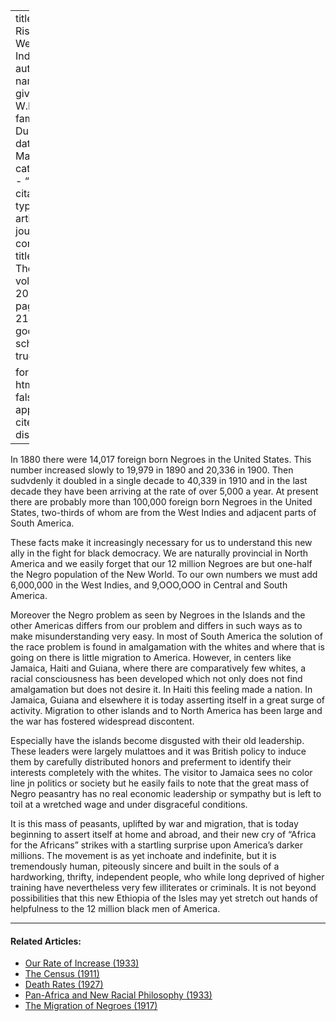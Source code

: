 
---
title: 'The Rise of the West Indian'
author:
  - name:
      given: W.E.B.
      family: Du Bois
date: Mar. 1920
categories: 
  - ""
citation: 
  type: article-journal
  container-title: The Crisis
  volume: 20
  issue: 5
  page: 214--215
google-scholar: true

format:
  html:
    toc: false
    appendix-cite-as: display
---


In 1880 there were 14,017 foreign born Negroes in the United States. This number increased slowly to 19,979 in 1890 and 20,336 in 1900. Then sudvdenly it doubled in a single decade to 40,339 in 1910 and in the last decade they have been arriving at the rate of over 5,000 a year. At present there are probably more than 100,000 foreign born Negroes in the United States, two-thirds of whom are from the West Indies and adjacent parts of South America.

These facts make it increasingly necessary for us to understand this
new ally in the fight for black democracy. We are naturally provincial in North America and we easily forget that our 12 million Negroes are but one-half the Negro population of the New World. To our own numbers we must add 6,000,000 in the West Indies, and 9,OOO,OOO in Central and South America.

Moreover the Negro problem as seen by Negroes in the Islands and the other Americas differs from our problem and differs in such ways as to make misunderstanding very easy. In most of South America the solution of the race problem is found in amalgamation with the whites and where that is going on there is little migration to America. However, in centers like Jamaica, Haiti and Guiana, where there are comparatively few whites, a racial consciousness has been developed which not only does not find amalgamation but does not desire it. In Haiti this feeling made a nation. In Jamaica, Guiana and elsewhere it is today asserting itself in a great surge of activity. Migration to other islands and to North America has been large and the war has fostered widespread discontent.

Especially have the islands become disgusted with their old leadership. These leaders were largely mulattoes and it was British policy to induce them by carefully distributed honors and preferment to identify their interests completely with the whites. The visitor to Jamaica sees no color line jn politics or society but he easily fails to note that the great mass of Negro peasantry has no real economic leadership or sympathy but is left to toil at a wretched wage and under disgraceful conditions.

It is this mass of peasants, uplifted by war and migration, that is today beginning to assert itself at home and abroad, and their new cry of "Africa for the Africans" strikes
with a startling surprise upon America's darker millions. The movement is as yet inchoate and indefinite, but it is tremendously human, piteously sincere and built in the souls of a hardworking, thrifty, independent people, who while long deprived of higher training have nevertheless very few illiterates or criminals. It is not beyond possibilities that this new Ethiopia of the Isles may yet stretch out hands of helpfulness to the 12 million black men of America.

<!-- Similar articles start here -->

<hr>
#### Related Articles:

* [Our Rate of Increase (1933)](/Volumes/40/02/our_rate_of_increase.html)
* [The Census (1911)](/Volumes/03/01/census.html)
* [Death Rates (1927)](/Volumes/34/08/death_rates.html)
* [Pan-Africa and New Racial Philosophy (1933)](/Volumes/40/11/panafrica_and_new_racial_philosophy.html)
* [The Migration of Negroes (1917)](/Volumes/14/02/migration_of_negroes.html)

<!-- Similar articles end here -->